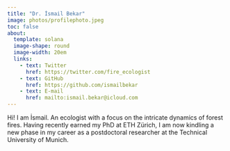 ```yaml
---
title: "Dr. İsmail Bekar"
image: photos/profilephoto.jpeg
toc: false
about: 
  template: solana
  image-shape: round
  image-width: 20em
  links:
    - text: Twitter
      href: https://twitter.com/fire_ecologist
    - text: GitHub
      href: https://github.com/ismailbekar
    - text: E-mail
      href: mailto:ismail.bekar@icloud.com
---
```


Hi! I am İsmail. An ecologist with a focus on the intricate dynamics of forest fires. Having recently earned my PhD at ETH Zürich, I am now kindling a new phase in my career as a postdoctoral researcher at the Technical University of Munich.

